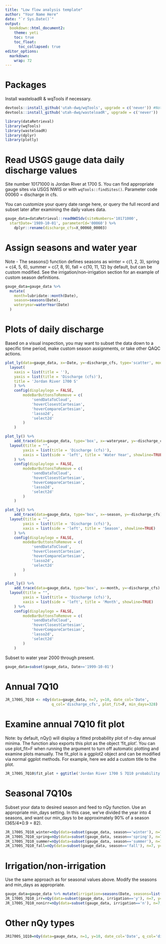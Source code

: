 ```yaml
---
title: "Low flow analysis template"
author: "Your Name Here"
date: "`r Sys.Date()`"
output:
  bookdown::html_document2:
    theme: yeti
    toc: true
    toc_float:
      toc_collapsed: true
editor_options: 
  markdown: 
    wrap: 72
---
```


# Packages

Install wasteloadR & wqTools if necessary.

```r
devtools::install_github('utah-dwq/wqTools', upgrade = c('never')) #Note- recommend updating other packages independently.
devtools::install_github('utah-dwq/wasteloadR', upgrade = c('never'))
```

```r
library(dataRetrieval)
library(wqTools)
library(wasteloadR)
library(dplyr)
library(plotly)
```

# Read USGS gauge data daily discharge values

Site number 10171000 is Jordan River at 1700 S. You can find appropriate
gauge sites via USGS NWIS or with `wqTools::findSites()`. Parameter code
00060 = discharge in cfs.

You can customize your query date range here, or query the full record
and subset later after examining the daily values data.

```r
gauge_data=dataRetrieval::readNWISdv(siteNumbers='10171000',
  startDate='1989-10-01', parameterCd='00060') %>% 
	dplyr::rename(discharge_cfs=X_00060_00003)
```

# Assign seasons and water year
Note - The seasons() function defines seasons as winter = c(1, 2, 3), spring = c(4, 5, 6), summer = c(7, 8, 9), fall = c(10, 11, 12) by default, but can be custom modified. See the irrigation/non-irrigation section for an example of custom season definitions.

```r
gauge_data=gauge_data %>% 
  mutate(
    month=lubridate::month(Date), 
    season=seasons(Date), 
    wateryear=waterYear(Date)
  )
```

# Plots of daily discharge

Based on a visual inspection, you may want to subset the data down to a
specific time period, make custom season assignments, or take other QAQC
actions.

```r
plot_ly(data=gauge_data, x=~Date, y=~discharge_cfs, type='scatter', mode='lines') %>% 
  layout(
    xaxis = list(title = ''),
    yaxis = list(title = 'Discharge (cfs)'),
    title = 'Jordan River 1700 S'
	) %>% 	
	config(displaylogo = FALSE,
		modeBarButtonsToRemove = c(
			'sendDataToCloud',
			'hoverClosestCartesian',
			'hoverCompareCartesian',
			'lasso2d',
			'select2d'
		)
	)

```

```r
plot_ly() %>% 
	add_trace(data=gauge_data, type='box', x=~wateryear, y=~discharge_cfs) %>% 
  layout(title = "",
		yaxis = list(title = 'Discharge (cfs)'),
		xaxis = list(side = 'left', title = 'Water Year', showline=TRUE)
	) %>% 
	config(displaylogo = FALSE,
		modeBarButtonsToRemove = c(
			'sendDataToCloud',
			'hoverClosestCartesian',
			'hoverCompareCartesian',
			'lasso2d',
			'select2d'
		)
	)

plot_ly() %>% 
	add_trace(data=gauge_data, type='box', x=~season, y=~discharge_cfs) %>% 
  layout(title = "",
		yaxis = list(title = 'Discharge (cfs)'),
		xaxis = list(side = 'left', title = 'Season', showline=TRUE)
	) %>% 
	config(displaylogo = FALSE,
		modeBarButtonsToRemove = c(
			'sendDataToCloud',
			'hoverClosestCartesian',
			'hoverCompareCartesian',
			'lasso2d',
			'select2d'
		)
	)

plot_ly() %>% 
	add_trace(data=gauge_data, type='box', x=~month, y=~discharge_cfs) %>% 
  layout(title = "",
		yaxis = list(title = 'Discharge (cfs)'),
		xaxis = list(side = 'left', title = 'Month', showline=TRUE)
	) %>% 
	config(displaylogo = FALSE,
		modeBarButtonsToRemove = c(
			'sendDataToCloud',
			'hoverClosestCartesian',
			'hoverCompareCartesian',
			'lasso2d',
			'select2d'
		)
	)


```

Subset to water year 2000 through present.

```r
gauge_data=subset(gauge_data, Date>='1999-10-01')
```

# Annual 7Q10

```r
JR_1700S_7Q10 <- nQy(data=gauge_data, n=7, y=10, date_col='Date', 
                     q_col='discharge_cfs', plot_fit=F, min_days=328)
```

# Examine annual 7Q10 fit plot

Note: by default, nQy() will display a fitted probability plot of n-day
annual minima. The function also exports this plot as the object
'fit_plot'. You can use plot_fit=F when running the argument to turn off
automatic plotting and examine plots manually. The fit_plot is a ggplot2
object and can be modified via normal ggplot methods. For example, here
we add a custom title to the plot.

```r
JR_1700S_7Q10$fit_plot + ggtitle('Jordan River 1700 S 7Q10 probability fit')
```

# Seasonal 7Q10s

Subset your data to desired season and feed to nQy function. Use an
appropriate min_days setting. In this case, we've divided the year into
4 seasons, and want our min_days to be approximately 90% of a season
(365/4\*0.9 = 82).

```r
JR_1700S_7Q10_winter=nQy(data=subset(gauge_data, season=='winter'), n=7, y=10, date_col='Date', q_col='discharge_cfs', plot_fit=F, min_days=82)
JR_1700S_7Q10_spring=nQy(data=subset(gauge_data, season=='spring'), n=7, y=10, date_col='Date', q_col='discharge_cfs', plot_fit=F, min_days=82)
JR_1700S_7Q10_summer=nQy(data=subset(gauge_data, season=='summer'), n=7, y=10, date_col='Date', q_col='discharge_cfs', plot_fit=F, min_days=82)
JR_1700S_7Q10_fall=nQy(data=subset(gauge_data, season=='fall'), n=7, y=10, date_col='Date', q_col='discharge_cfs', plot_fit=F, min_days=82)
```

# Irrigation/non-irrigation

Use the same approach as for seasonal values above. Modify the seasons
and min_days as appropriate.

```r
gauge_data=gauge_data %>% mutate(irrigation=seasons(Date, seasons=list('y'=c(7,8,9,10,11,12), 'n'=c(1,2,3,4,5,6))))
JR_1700S_7Q10_irr=nQy(data=subset(gauge_data, irrigation=='y'), n=7, y=10, date_col='Date', q_col='discharge_cfs', min_days=160)
JR_1700S_7Q10_nonirr=nQy(data=subset(gauge_data, irrigation=='n'), n=7, y=10, date_col='Date', q_col='discharge_cfs', min_days=160)
```

# Other nQy types

```r
JR1700S_1Q10=nQy(data=gauge_data, n=1, y=10, date_col='Date', q_col='discharge_cfs')
```
